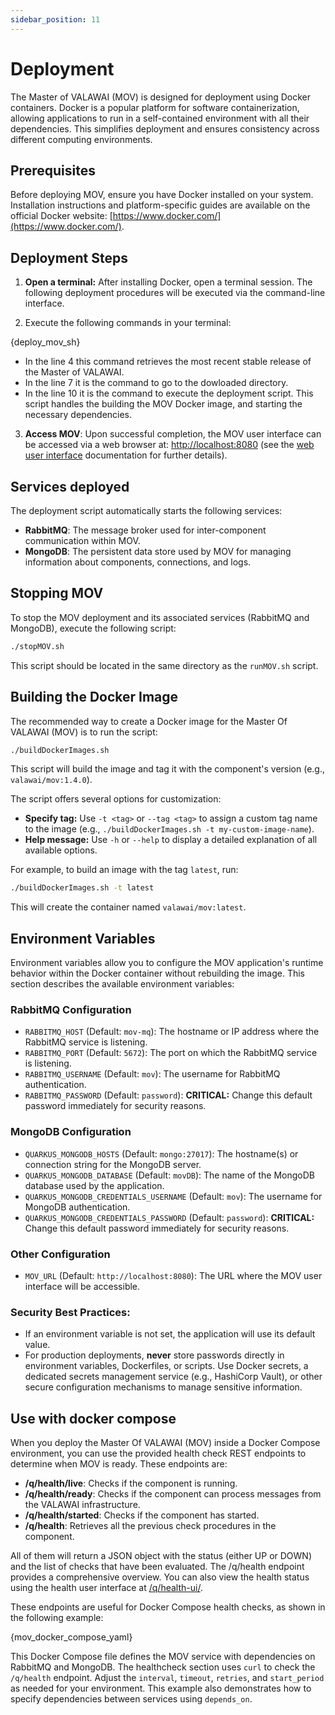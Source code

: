 ```yaml
---
sidebar_position: 11
---
```


# Deployment

The Master of VALAWAI (MOV) is designed for deployment using Docker containers. 
Docker is a popular platform for software containerization, allowing applications 
to run in a self-contained environment with all their dependencies. This simplifies 
deployment and ensures consistency across different computing environments.

## Prerequisites

Before deploying MOV, ensure you have Docker installed on your system. Installation
instructions and platform-specific guides are available on the official Docker 
website: [https://www.docker.com/](https://www.docker.com/).


## Deployment Steps

1. **Open a terminal:** After installing Docker, open a terminal session. The following
deployment procedures will be executed via the command-line interface.

2. Execute the following commands in your terminal:


<CodeBlock language="bash" showLineNumbers>{deploy_mov_sh}</CodeBlock>
 
  * In the line 4 this command retrieves the most recent stable release of the Master of VALAWAI.
  * In the line 7 it is the command to go to the dowloaded directory.
  * In the line 10 it is the command to execute the deployment script. This script handles the building
  the MOV Docker image, and starting the necessary dependencies.

3. **Access MOV**: Upon successful completion, the MOV user interface can be
accessed via a web browser at: [http://localhost:8080](http://localhost:8080) 
(see the [web user interface](/docs/architecture/implementations/mov/user_interface)
documentation for further details).

## Services deployed

The deployment script automatically starts the following services:

 - **RabbitMQ**: The message broker used for inter-component communication within MOV.
 - **MongoDB**: The persistent data store used by MOV for managing information about
  components, connections, and logs.

## Stopping MOV

To stop the MOV deployment and its associated services (RabbitMQ and MongoDB), execute
the following script:

```bash
./stopMOV.sh
```

This script should be located in the same directory as the `runMOV.sh` script. 

## Building the Docker Image

The recommended way to create a Docker image for the Master Of VALAWAI (MOV)
is to run the script:
 
 ```bash
 ./buildDockerImages.sh
 ```

This script will build the image and tag it with the component's version 
(e.g., `valawai/mov:1.4.0`).

The script offers several options for customization:

* **Specify tag:** Use `-t <tag>` or `--tag <tag>` to assign a custom tag name 
to the image (e.g., `./buildDockerImages.sh -t my-custom-image-name`).
* **Help message:** Use `-h` or `--help` to display a detailed explanation 
of all available options.

For example, to build an image with the tag `latest`, run:

```bash
./buildDockerImages.sh -t latest
```

This will create the container named `valawai/mov:latest`.


## Environment Variables

Environment variables allow you to configure the MOV application's runtime
behavior within the Docker container without rebuilding the image. This section
describes the available environment variables:

### RabbitMQ Configuration

*   `RABBITMQ_HOST` (Default: `mov-mq`): The hostname or IP address where the RabbitMQ
 service is listening.
*   `RABBITMQ_PORT` (Default: `5672`): The port on which the RabbitMQ service is listening.
*   `RABBITMQ_USERNAME` (Default: `mov`): The username for RabbitMQ authentication.
*   `RABBITMQ_PASSWORD` (Default: `password`): **CRITICAL:** Change this default password
 immediately for security reasons.

### MongoDB Configuration

*   `QUARKUS_MONGODB_HOSTS` (Default: `mongo:27017`): The hostname(s) or connection string
 for the MongoDB server.
*   `QUARKUS_MONGODB_DATABASE` (Default: `movDB`): The name of the MongoDB database used
 by the application.
*   `QUARKUS_MONGODB_CREDENTIALS_USERNAME` (Default: `mov`): The username for MongoDB authentication.
*   `QUARKUS_MONGODB_CREDENTIALS_PASSWORD` (Default: `password`): **CRITICAL:** Change this default
 password immediately for security reasons.

### Other Configuration

*   `MOV_URL` (Default: `http://localhost:8080`): The URL where the MOV user interface will be accessible.

### Security Best Practices:

*   If an environment variable is not set, the application will use its default value.
*   For production deployments, **never** store passwords directly in environment variables,
Dockerfiles, or scripts. Use Docker secrets, a dedicated secrets management service 
(e.g., HashiCorp Vault), or other secure configuration mechanisms to manage sensitive information.

 
## Use with docker compose

When you deploy the Master Of VALAWAI (MOV) inside a Docker Compose environment, 
you can use the provided health check REST endpoints to determine when MOV is ready. 
These endpoints are:

 - **/q/health/live**: Checks if the component is running.
 - **/q/health/ready**: Checks if the component can process messages from the VALAWAI infrastructure.
 - **/q/health/started**: Checks if the component has started.
 - **/q/health**: Retrieves all the previous check procedures in the component.
 
All of them will return a JSON object with the status (either UP or DOWN) and 
the list of checks that have been evaluated.  The /q/health endpoint provides 
a comprehensive overview.  You can also view the health status using the health
user interface at [/q/health-ui/](http://localhost:8080/q/health-ui/).

These endpoints are useful for Docker Compose health checks, as shown in the following example:


<CodeBlock language="yaml" showLineNumbers>{mov_docker_compose_yaml}</CodeBlock>

This Docker Compose file defines the MOV service with dependencies on RabbitMQ and MongoDB. 
The healthcheck section uses `curl` to check the `/q/health` endpoint.  Adjust the `interval`, 
`timeout`, `retries`, and `start_period` as needed for your environment.  This example also 
demonstrates how to specify dependencies between services using `depends_on`.
